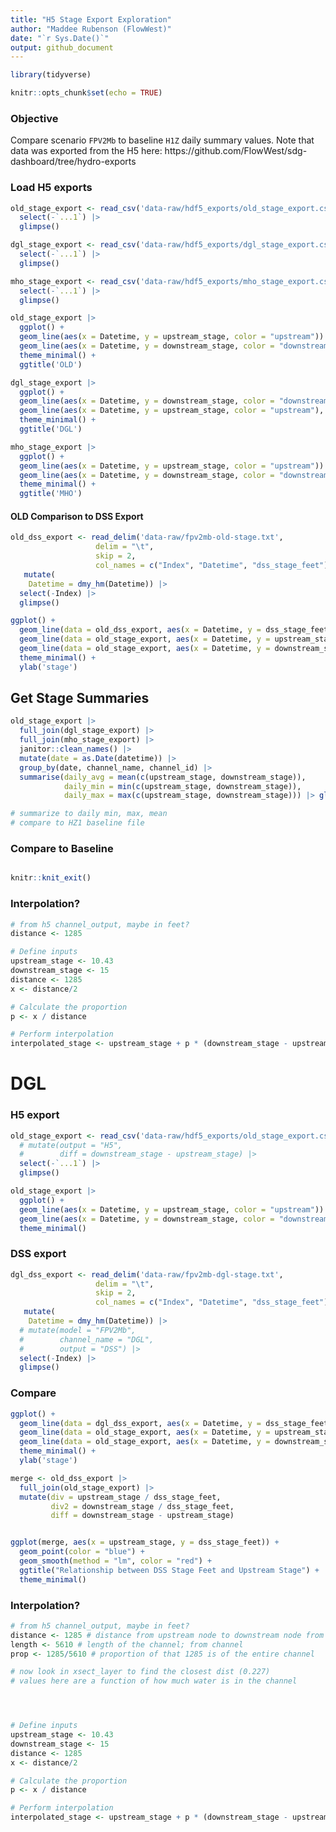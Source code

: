 ```yaml
---
title: "H5 Stage Export Exploration"
author: "Maddee Rubenson (FlowWest)"
date: "`r Sys.Date()`"
output: github_document
---
```


```r
library(tidyverse)

knitr::opts_chunk$set(echo = TRUE)
```

### Objective 

Compare scenario `FPV2Mb` to baseline `H1Z` daily summary values. Note that data was exported from the H5 here: https://github.com/FlowWest/sdg-dashboard/tree/hydro-exports


### Load H5 exports

```r
old_stage_export <- read_csv('data-raw/hdf5_exports/old_stage_export.csv') |> 
  select(-`...1`) |> 
  glimpse()

dgl_stage_export <- read_csv('data-raw/hdf5_exports/dgl_stage_export.csv') |> 
  select(-`...1`) |> 
  glimpse()

mho_stage_export <- read_csv('data-raw/hdf5_exports/mho_stage_export.csv') |> 
  select(-`...1`) |> 
  glimpse()

```

```r
old_stage_export |> 
  ggplot() +
  geom_line(aes(x = Datetime, y = upstream_stage, color = "upstream")) +
  geom_line(aes(x = Datetime, y = downstream_stage, color = "downstream")) +
  theme_minimal() +
  ggtitle('OLD')

```

```r
dgl_stage_export |> 
  ggplot() +
  geom_line(aes(x = Datetime, y = downstream_stage, color = "downstream"), alpha = 0.5) +
  geom_line(aes(x = Datetime, y = upstream_stage, color = "upstream"), alpha = 0.5) +
  theme_minimal() + 
  ggtitle('DGL')

```

```r
mho_stage_export |> 
  ggplot() +
  geom_line(aes(x = Datetime, y = upstream_stage, color = "upstream")) +
  geom_line(aes(x = Datetime, y = downstream_stage, color = "downstream")) +
  theme_minimal() +
  ggtitle('MHO')

```
#### OLD Comparison to DSS Export 

```r
old_dss_export <- read_delim('data-raw/fpv2mb-old-stage.txt', 
                   delim = "\t",  
                   skip = 2,    
                   col_names = c("Index", "Datetime", "dss_stage_feet")) |> 
   mutate(
    Datetime = dmy_hm(Datetime)) |> 
  select(-Index) |> 
  glimpse()
```

```r
ggplot() + 
  geom_line(data = old_dss_export, aes(x = Datetime, y = dss_stage_feet, color = "DSS")) +
  geom_line(data = old_stage_export, aes(x = Datetime, y = upstream_stage, color = "H5 - upstream")) +
  geom_line(data = old_stage_export, aes(x = Datetime, y = downstream_stage, color = "H5 - downstream")) +
  theme_minimal() +
  ylab('stage')

```
## Get Stage Summaries

```r
old_stage_export |> 
  full_join(dgl_stage_export) |> 
  full_join(mho_stage_export) |> 
  janitor::clean_names() |> 
  mutate(date = as.Date(datetime)) |> 
  group_by(date, channel_name, channel_id) |> 
  summarise(daily_avg = mean(c(upstream_stage, downstream_stage)),
            daily_min = min(c(upstream_stage, downstream_stage)),
            daily_max = max(c(upstream_stage, downstream_stage))) |> glimpse()

# summarize to daily min, max, mean 
# compare to HZ1 baseline file 


```
### Compare to Baseline 

```r


```
```r
knitr::knit_exit()
```
### Interpolation? 

```r
# from h5 channel_output, maybe in feet? 
distance <- 1285

# Define inputs
upstream_stage <- 10.43  
downstream_stage <- 15 
distance <- 1285             
x <- distance/2                  

# Calculate the proportion
p <- x / distance

# Perform interpolation
interpolated_stage <- upstream_stage + p * (downstream_stage - upstream_stage)

```

# DGL

### H5 export

```r
old_stage_export <- read_csv('data-raw/hdf5_exports/old_stage_export.csv') |> 
  # mutate(output = "H5",
  #        diff = downstream_stage - upstream_stage) |> 
  select(-`...1`) |> 
  glimpse()
```

```r
old_stage_export |> 
  ggplot() +
  geom_line(aes(x = Datetime, y = upstream_stage, color = "upstream")) +
  geom_line(aes(x = Datetime, y = downstream_stage, color = "downstream")) +
  theme_minimal()

```

### DSS export 

```r
dgl_dss_export <- read_delim('data-raw/fpv2mb-dgl-stage.txt', 
                   delim = "\t",  
                   skip = 2,    
                   col_names = c("Index", "Datetime", "dss_stage_feet")) |> 
   mutate(
    Datetime = dmy_hm(Datetime)) |> 
  # mutate(model = "FPV2Mb",
  #        channel_name = "DGL",
  #        output = "DSS") |> 
  select(-Index) |> 
  glimpse()
```

### Compare

```r
ggplot() + 
  geom_line(data = dgl_dss_export, aes(x = Datetime, y = dss_stage_feet, color = "DSS")) +
  geom_line(data = old_stage_export, aes(x = Datetime, y = upstream_stage, color = "H5 - upstream")) +
  geom_line(data = old_stage_export, aes(x = Datetime, y = downstream_stage, color = "H5 - downstream")) +
  theme_minimal() +
  ylab('stage')

```

```r
merge <- old_dss_export |> 
  full_join(old_stage_export) |> 
  mutate(div = upstream_stage / dss_stage_feet,
         div2 = downstream_stage / dss_stage_feet,
         diff = downstream_stage - upstream_stage)


ggplot(merge, aes(x = upstream_stage, y = dss_stage_feet)) +
  geom_point(color = "blue") +
  geom_smooth(method = "lm", color = "red") +
  ggtitle("Relationship between DSS Stage Feet and Upstream Stage") +
  theme_minimal()


```

### Interpolation? 

```r
# from h5 channel_output, maybe in feet? 
distance <- 1285 # distance from upstream node to downstream node from channel_output; like a distance request becuase we want this distance downstream
length <- 5610 # length of the channel; from channel
prop <- 1285/5610 # proportion of that 1285 is of the entire channel 

# now look in xsect_layer to find the closest dist (0.227)
# values here are a function of how much water is in the channel 




# Define inputs
upstream_stage <- 10.43  
downstream_stage <- 15 
distance <- 1285             
x <- distance/2                  

# Calculate the proportion
p <- x / distance

# Perform interpolation
interpolated_stage <- upstream_stage + p * (downstream_stage - upstream_stage)

```
